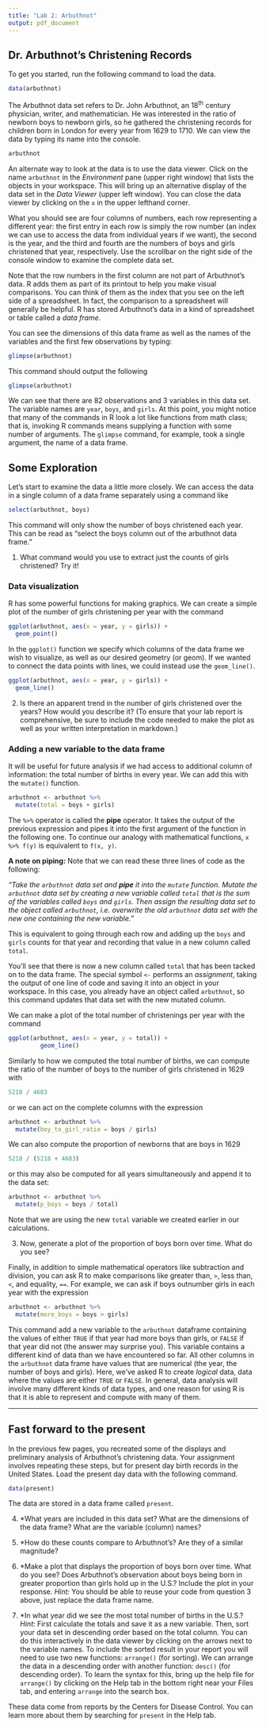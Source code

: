```yaml
---
title: "Lab 2: Arbuthnot"
output: pdf_document
---
```


## Dr. Arbuthnot's Christening Records

To get you started, run the following command to load the data.

```r
data(arbuthnot)
```

The Arbuthnot data set refers to Dr. John Arbuthnot, an 18<sup>th</sup> century 
physician, writer, and mathematician. He was interested in the ratio of newborn
boys to newborn girls, so he gathered the christening records for children born in
London for every year from 1629 to 1710. We can view the data by 
typing its name into the console.

```r
arbuthnot
```

An alternate way to look at the data is to use the data viewer. Click on
the name `arbuthnot` in the *Environment* pane (upper right window) that lists 
the objects in your workspace. This will bring up an alternative display of the 
data set in the *Data Viewer* (upper left window). You can close the data viewer
by clicking on the `x` in the upper lefthand corner.

What you should see are four columns of numbers, each row representing a 
different year: the first entry in each row is simply the row number (an index 
we can use to access the data from individual years if we want), the second is 
the year, and the third and fourth are the numbers of boys and girls christened 
that year, respectively. Use the scrollbar on the right side of the console 
window to examine the complete data set.

Note that the row numbers in the first column are not part of Arbuthnot's data. 
R adds them as part of its printout to help you make visual comparisons. You can
think of them as the index that you see on the left side of a spreadsheet. In 
fact, the comparison to a spreadsheet will generally be helpful. R has stored 
Arbuthnot's data in a kind of spreadsheet or table called a *data frame*.

You can see the dimensions of this data frame as well as the names of the variables and the first few observations by typing:

```r
glimpse(arbuthnot)
```

This command should output the following

```r
glimpse(arbuthnot)
```

We can see that there are 82 observations and 3 variables in this data set. The variable names are `year`, `boys`, and `girls`. At this point, you might notice 
that many of the commands in R look a lot like functions from math class; that 
is, invoking R commands means supplying a function with some number of arguments. 
The `glimpse` command, for example, took a single argument, the name of a data frame. 

## Some Exploration

Let's start to examine the data a little more closely. We can access the data in
a single column of a data frame separately using a command like

```r
select(arbuthnot, boys)
```

This command will only show the number of boys christened each year. This can be read
as "select the boys column out of the arbuthnot data frame."

1. What command would you use to extract just the counts of girls christened? Try
    it!


### Data visualization

R has some powerful functions for making graphics. We can create a simple plot 
of the number of girls christening per year with the command

```r
ggplot(arbuthnot, aes(x = year, y = girls)) +
  geom_point()
```

In the `ggplot()` function we specify which columns of the data frame we wish to visualize,
as well as our desired geometry (or geom). If we wanted to connect the data points with 
lines, we could instead use the `geom_line()`.

```r
ggplot(arbuthnot, aes(x = year, y = girls)) +
  geom_line()
```

2. Is there an apparent trend in the number of girls christened over the years? 
How would you describe it? (To ensure that your lab report is comprehensive,
be sure to include the code needed to make the plot as well as your written
interpretation in markdown.)

### Adding a new variable to the data frame

It will be useful for future analysis if we had access to additional column of information:
the total number of births in every year. We can add this with the `mutate()` function.

```r
arbuthnot <- arbuthnot %>%
  mutate(total = boys + girls)
```

The `%>%` operator is called the **pipe** 
operator. It takes the output of the previous expression and pipes it into 
the first argument of the function in the following one. 
To continue our analogy with mathematical functions, `x %>% f(y)` is 
equivalent to `f(x, y)`.

**A note on piping:** Note that we can read these three lines of code as the following: 

*"Take the `arbuthnot` data set and **pipe** it into the `mutate` function. 
Mutate the `arbuthnot` data set by creating a new variable called `total` that is the sum of the variables
called `boys` and `girls`. Then assign the resulting data set to the object
called `arbuthnot`, i.e. overwrite the old `arbuthnot` data set with the new one
containing the new variable."*

This is equivalent to going through each row and adding up the `boys` 
and `girls` counts for that year and recording that value in a new column called
`total`.

You'll see that there is now a new column called `total` that has been tacked on
to the data frame. The special symbol `<-` performs an *assignment*, taking the 
output of one line of code and saving it into an object in your workspace. In 
this case, you already have an object called `arbuthnot`, so this command updates
that data set with the new mutated column.

We can make a plot of the total number of christenings per year with the command

```r
ggplot(arbuthnot, aes(x = year, y = total)) +
         geom_line()
```

Similarly to how we computed the total number of births, we can compute the ratio 
of the number of boys to the number of girls christened in 1629 with

```r
5218 / 4683
```

or we can act on the complete columns with the expression

```r
arbuthnot <- arbuthnot %>%
  mutate(boy_to_girl_ratio = boys / girls)
```

We can also compute the proportion of newborns that are boys in 1629

```r
5218 / (5218 + 4683)
```

or this may also be computed for all years simultaneously and append it to the data set:

```r
arbuthnot <- arbuthnot %>%
  mutate(p_boys = boys / total)
```

Note that we are using the new `total` variable we created earlier in our calculations.

3. Now, generate a plot of the proportion of boys born over time. What do you see?

Finally, in addition to simple mathematical operators like subtraction and 
division, you can ask R to make comparisons like greater than, `>`, less than,
`<`, and equality, `==`. For example, we can ask if boys outnumber girls in each 
year with the expression

```r
arbuthnot <- arbuthnot %>%
  mutate(more_boys = boys > girls)
```

This command add a new variable to the `arbuthnot` dataframe containing the values
of either `TRUE` if that year had more boys than girls, or `FALSE` if that year 
did not (the answer may surprise you). This variable contains a different kind of 
data than we have encountered so far. All other columns in the `arbuthnot` data 
frame have values that are numerical (the year, the number of boys and girls). Here, 
we've asked R to create *logical* data, data where the values are either `TRUE` 
or `FALSE`. In general, data analysis will involve many different kinds of data 
types, and one reason for using R is that it is able to represent and compute 
with many of them.

* * *

## Fast forward to the present

In the previous few pages, you recreated some of the displays and preliminary 
analysis of Arbuthnot's christening data. Your assignment involves repeating these 
steps, but for present day birth records in the United States. Load the 
present day data with the following command.

```r
data(present)
```

The data are stored in a data frame called `present`.

4.  *What years are included in this data set? What are the dimensions of the 
    data frame? What are the variable (column) names?

5.  *How do these counts compare to Arbuthnot's? Are they of a similar magnitude?

6.  \*Make a plot that displays the proportion of boys born over time. What do you see? 
    Does Arbuthnot's observation about boys being born in greater proportion than girls 
    hold up in the U.S.? Include the plot in your response. *Hint:* You should be
    able to reuse your code from question 3 above, just replace the data frame name.

7.  \*In what year did we see the most total number of births in the U.S.? *Hint*:
    First calculate the totals and save it as a new variable. Then, sort your
    data set in descending order based on the total column. You can do this
    interactively in the data viewer by clicking on the arrows next to the 
    variable names. To include the sorted result in your report you will need 
    to use two new functions: `arrange()` (for sorting). We can arrange the data 
    in a descending order with another function: `desc()` (for descending order). To
    learn the syntax for this, bring up the help file for `arrange()` by clicking on
    the Help tab in the bottom right near your Files tab, and entering `arrange` 
    into the search box.

These data come from reports by the Centers for Disease Control. You can learn more about them by searching for `present` in the Help tab.


<!-- This is a product of OpenIntro that is released under a 
[Creative Commons Attribution-ShareAlike 3.0 Unported](http://creativecommons.org/licenses/by-sa/3.0). 
This lab was adapted for OpenIntro by Andrew Bray and Mine &Ccedil;etinkaya-Rundel
from a lab written by Mark Hansen of UCLA Statistics.
-->
